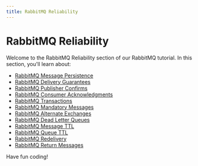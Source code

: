 ```yaml
---
title: RabbitMQ Reliability
---
```


# RabbitMQ Reliability

Welcome to the RabbitMQ Reliability section of our RabbitMQ tutorial. In this section, you'll learn about:

- [RabbitMQ Message Persistence](./0-rabbitmq-message-persistence.mdx)
- [RabbitMQ Delivery Guarantees](./1-rabbitmq-delivery-guarantees.mdx)
- [RabbitMQ Publisher Confirms](./2-rabbitmq-publisher-confirms.mdx)
- [RabbitMQ Consumer Acknowledgments](./3-rabbitmq-consumer-acknowledgments.mdx)
- [RabbitMQ Transactions](./4-rabbitmq-transactions.mdx)
- [RabbitMQ Mandatory Messages](./5-rabbitmq-mandatory-messages.mdx)
- [RabbitMQ Alternate Exchanges](./6-rabbitmq-alternate-exchanges.mdx)
- [RabbitMQ Dead Letter Queues](./7-rabbitmq-dead-letter-queues.mdx)
- [RabbitMQ Message TTL](./8-rabbitmq-message-ttl.mdx)
- [RabbitMQ Queue TTL](./9-rabbitmq-queue-ttl.mdx)
- [RabbitMQ Redelivery](./10-rabbitmq-redelivery.mdx)
- [RabbitMQ Return Messages](./11-rabbitmq-return-messages.mdx)

Have fun coding!